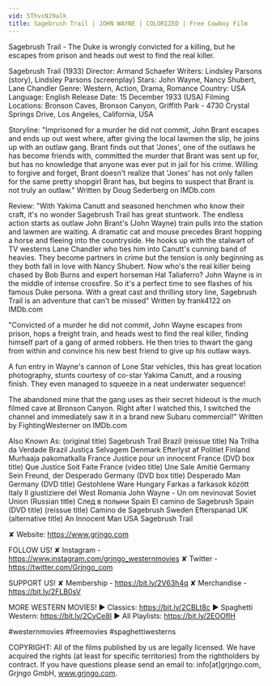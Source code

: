 ```yaml
---
vid: 5ThvcNJ9alk
title: Sagebrush Trail | JOHN WAYNE | COLORIZED | Free Cowboy Film
---
```


Sagebrush Trail - The Duke is wrongly convicted for a killing, but he escapes from prison and heads out west to find the real killer.

Sagebrush Trail (1933)
Director: Armand Schaefer
Writers: Lindsley Parsons (story), Lindsley Parsons (screenplay)
Stars: John Wayne, Nancy Shubert, Lane Chandler
Genre: Western, Action, Drama, Romance
Country: USA
Language: English
Release Date: 15 December 1933 (USA) 
Filming Locations: Bronson Caves, Bronson Canyon, Griffith Park - 4730 Crystal Springs Drive, Los Angeles, California, USA

Storyline:
"Imprisoned for a murder he did not commit, John Brant escapes and ends up out west where, after giving the local lawmen the slip, he joins up with an outlaw gang. Brant finds out that 'Jones', one of the outlaws he has become friends with, committed the murder that Brant was sent up for, but has no knowledge that anyone was ever put in jail for his crime. Willing to forgive and forget, Brant doesn't realize that 'Jones' has not only fallen for the same pretty shopgirl Brant has, but begins to suspect that Brant is not truly an outlaw." Written by Doug Sederberg on IMDb.com 

Review:
"With Yakima Canutt and seasoned henchmen who know their craft, it's no wonder Sagebrush Trail has great stuntwork. The endless action starts as outlaw John Brant's (John Wayne) train pulls into the station and lawmen are waiting. A dramatic cat and mouse precedes Brant hopping a horse and fleeing into the countryside. He hooks up with the stalwart of TV westerns Lane Chandler who ties him into Canutt's cunning band of heavies. They become partners in crime but the tension is only beginning as they both fall in love with Nancy Shubert. Now who's the real killer being chased by Bob Burns and expert horseman Hal Taliaferro? John Wayne is in the middle of intense crossfire. So it's a perfect time to see flashes of his famous Duke persona. With a great cast and thrilling story line, Sagebrush Trail is an adventure that can't be missed" Written by frank4122 on IMDb.com 

"Convicted of a murder he did not commit, John Wayne escapes from prison, hops a freight train, and heads west to find the real killer, finding himself part of a gang of armed robbers. He then tries to thwart the gang from within and convince his new best friend to give up his outlaw ways.

A fun entry in Wayne's cannon of Lone Star vehicles, this has great location photography, stunts courtesy of co-star Yakima Canutt, and a rousing finish. They even managed to squeeze in a neat underwater sequence!

The abandoned mine that the gang uses as their secret hideout is the much filmed cave at Bronson Canyon. Right after I watched this, I switched the channel and immediately saw it in a brand new Subaru commercial!" Written by FightingWesterner on IMDb.com

Also Known As:
(original title) Sagebrush Trail
Brazil (reissue title) Na Trilha da Verdade
Brazil Justiça Selvagem
Denmark Efterlyst af Politiet
Finland Murhaaja pakomatkalla
France Justice pour un innocent
France (DVD box title) Que Justice Soit Faite
France (video title) Une Sale Amitié
Germany Sein Freund, der Desperado
Germany (DVD box title) Desperado Man
Germany (DVD title) Gestohlene Ware
Hungary Farkas a farkasok között
Italy Il giustiziere del West
Romania John Wayne - Un om nevinovat
Soviet Union (Russian title) След в полыни
Spain El camino de Sagebrush
Spain (DVD title) (reissue title) Camino de Sagebrush
Sweden Efterspanad
UK (alternative title) An Innocent Man
USA Sagebrush Trail

✘ Website: https://www.grjngo.com

FOLLOW US!
✘ Instagram - https://www.instagram.com/grjngo_westernmovies
✘ Twitter - https://twitter.com/Grjngo_com

SUPPORT US!
✘ Membership - https://bit.ly/2V63h4q
✘ Merchandise - https://bit.ly/2FLB0sV

MORE WESTERN MOVIES! 
► Classics: https://bit.ly/2CBLt8c 
► Spaghetti Western: https://bit.ly/2CyCe8I 
► All Playlists: https://bit.ly/2EOOfIH 

#westernmovies #freemovies #spaghettiwesterns

COPYRIGHT: All of the films published by us are legally licensed. We have acquired the rights (at least for specific territories) from the rightholders by contract. If you have questions please send an email to: info[at]grjngo.com, Grjngo GmbH, www.grjngo.com.